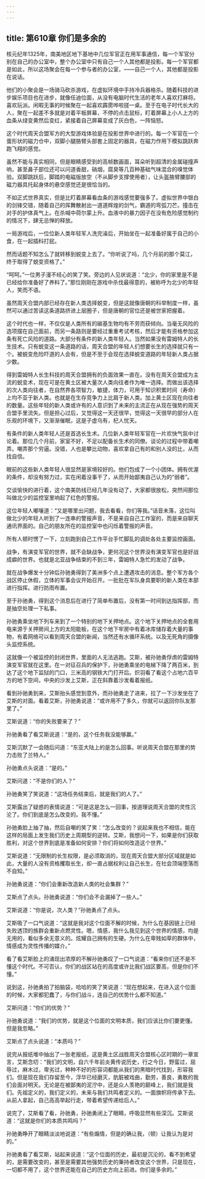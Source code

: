 ```yaml
---
---
---
```

title: 第610章 你们是多余的
---



核元纪年1325年，南美地区地下基地中几位军官正在用军事通信，每一个军官分别在自己的办公室中，整个办公室中只有自己一个人其他都是投影。每一个军官都是如此，所以这场聚会在每一个参与者的办公室，——自己一个人，其他都是投影在说话。

他们的小聚会是一场骑马砍杀游戏，在虚拟环境中手持冷兵器格杀。随着科技的进步娱乐项目也在进步，就像任迪位面，从没有电脑时代生活的老年人喜欢打麻将。喜欢玩派。闲暇无事的时候聚在一起喜欢霹雳哗啦搓一桌。至于在电子时代长大的人，聚在一起差不多就是对着平板屏幕，不停的点击鼠标，盯着屏幕上小人上方的血条从绿变黄然后变红，紧接着自己屏幕变成了灰白色，一阵恼怒。

这个时代周天合盟军方的大型游戏体验是在投影世界中进行的。每一个军官在一个蛋形状的磁力仓中，双脚小腿胳臂头部套上固定的器具，在磁力作用下模拟跳跃奔跑飞翔的感觉。

虽然不能与真实相同，但是眼睛感受到的高帧数画面，耳朵听到超清的金属碰撞声响，甚至鼻子部位还可以问道香甜，硝烟，腐臭等几百种基础气味混合的嗅觉体验。双脚跳跃后，脚踏的电磁版放空（不从脚步支撑使用者），让头盔胳臂腰部的磁力器具托起身体的悬空感觉还是很恰当的。

不如正式世界真实，但是比盯着屏幕看血条的游戏感觉要强多了。虚拟世界中银白的剑锋交错，随着自己的挥舞散射出一道道辉煌的剑气，霸道的弯弧刀芒。撞击在对手的护体真气上。在杀喊中荷尔蒙上升。血液中的暴力因子在没有危险感觉制约的情况下，肆无忌惮的释放。

一局游戏后，一位位新人类年轻军人洗完澡后，开始坐在一起准备好属于自己的小食，在一起插科打屁。

然而话题不知怎么了就转移到蜕变上去了。“你听说了吗，几个月前的那个莫江，终于取得了蜕变资格了。”

“呵呵。”一位男子漫不经心的笑了笑。旁边的人见状说道：“北少，你的家里是不是已经给你准备好了养料了。”那位刚刚在游戏中杀伐最得意的，被称呼为北少的年轻人，笑而不语。

虽然周天合盟内部已经存在新人类选择蜕变，但是这就像唐朝的科举制度一样，虽然可以通过苦读这条道路挤进上层圈子，但是唐朝的官位还是被世家把握着。

这个时代也一样，不仅仅是人类所有的碳基生物均有不劳而获倾向。当毫无风险的选项摆在自己面前，而另一条路则是要经过重重考试考核，然后才能有资格参加这条有死亡风险的道路。大部分有条件的新人类年轻人。当然如果没有雷姆特人的长生技术。只有蜕变这一条道路的话，周天合盟的年轻人们想要长生的选择就只有一个。被蜕变危险吓道的人会有，但是不至于会现在选择蜕变道路的年轻新人类占据少数。

得到雷姆特人长生科技的周天合盟拥有的负面效果一直在。没有在周天合盟成为主流的蜕变术，现在可是在黄土区被大量次人类向往者作为唯一选择。而做出该选择的次人类向往者，在自然界各项智力，敏捷，体力，可用于知识积累时间（寿命）上均不亚于新人类。也就是在生存竞争力上比肩于新人类。加上黄土区现在向往者的数量。这些年轻的新人类或许有的人意识到了未来的主流正在从现在强势的周天合盟手里流失。但是担心过后，又觉得这一天还很早，觉得这一天很早的部分人在乐观的环境下，又渐渐催眠，这是子虚乌有，杞人忧天。

有条件的新人类年轻人还是首选长生术。几位新人类年轻军官在一片欢快气氛中讨论着。那位几个月前，家室不好，不足以配备长生术的同僚。谈论的过程中带着嘲弄。嘲弄那个穷逼。没错，人也是攀比动物，喜欢拿自己有的和别人没的比，从而找自信。

眼前的这些新人类年轻人很显然是家境较好的。他们包成了一个小团体。拥有优渥的条件，却没有努力过，实在闲着没事干了，从而开始鄙夷自己认为的“弱者”。

交谈愉快的进行着，这个南美防线已经几年没有动了，大家都很放松，突然间那位叫做北少的监控室里响起了红色的警报。

这位年轻人嘟嚷道：“又是哪里出问题，我去看看，你们等我。”话音未落，这位叫做北少的年轻人听到了一连串的警报声音，不是来自自己工作室的，而是来自聊天通讯界面的。自己的朋友所在的监控室中也闪烁着警报的声音。

所有人顿时愣了一下，立刻跑到自己工作平台手忙脚乱的调处各处主要监控画面。

战争，有演变军官的世界，就不会缺战争，更何况这个世界没有演变军官也是好战成癖的世界。也就是北亚战争结束的不到三年，雷姆特人急忙的发动了战争。

就在战争爆发十分钟后孙驰勇得到了美洲多个点上遭遇攻击的消息。整个军方各个战区停止休假，立体的军事会议开始召开。一批批在军队身具要职的新人类在本部进行指挥。进行防雨布置。

至于孙驰勇，得到这个消息后在进行了简单布置后，没有第一时间到达指挥部，而是抽空处理一下私事。

孙驰勇乘坐地下列车来到了一个特别的地下关押地点。这个地下关押地点的全套用电来源于关押房间上方的太阳能板，在这个地下牢房中有着冰库储存着大量的事物，有着网络可以看到周天合盟的新闻，当然还有水循环系统。以及无死角的摄像头监控系统。

这就像一个被监控的封闭世界，里面的人无法逃跑。艾斯，被孙驰勇俘虏的雷姆特演变军官就在这里。在一对征召兵的保护下，孙驰勇乘坐的电梯下降了两百米，到达了这个地下监狱的门口，三米高的钢铁大门打开后。炽羽看了看这个占地六百平方的地下空间，中央的沙发上艾斯，正在斜靠着沙发看着报纸。

看到孙驰勇到来，艾斯抬头感觉到意外，而孙驰勇走了进来，拉了一下沙发坐在了艾斯的对面。看着艾斯，孙驰勇说道：“或许用不了多久，你就可以返回你队友那里了。”

艾斯说道：“你的失败要来了？”

孙驰勇看了看艾斯说道：“是的，这个任务我没能够赢。”

艾斯沉默了一会随后问道：“东亚大陆上的是怎么回事。听说周天合盟在那里的势力击败了兰特人。”

孙驰勇点头说道：“是的。”

艾斯问道：“不是你们的人？”

孙驰勇笑了笑说道：“这场任务结束后，就是我们的人了。”

艾斯露出了疑惑的表情说道：“可是这是怎么一回事，按道理说周天合盟的灵性沉沦了。你们到底是怎么改变的。我不懂。”

孙驰勇脸上抽了抽，然后自嘲的笑了笑：“怎么改变的？说起来我也不相信，能在这样的局面上发生我们历史上周期型的逆转。艾斯，我想问一下，如果是你们获取胜利，对这个世界到底是准备如何安排？你们将如何改造这个世界。”

艾斯说道：“无限制的长生权限，是必须取消的，现在周天合盟大部分区域就是如此，大量的人没有资格攫取长生，却一直占据权利让自己长生，在社会顶端堕落而不自知。”

孙驰勇说道：“你们会重新改造新人类的社会集群？”

艾斯点了点头。孙驰勇说道：“你们会不会漏掉了一些人。”

艾斯说道：“你是说，次人类？”孙驰勇点了点头。

艾斯吸了一口气说道：“这就是我对这个位面不解的时候，为什么在基因链上已经失败透顶的族群会重新点燃灵性。嗯，情感，我什么我见到这个世界的情感，均是无用的，看似多余无意义的。炫耀自己拥有的生硬。为什么在卑贱如草的群体中，情感成为灵性传播的媒介。”

看了看艾斯脸上的涌现出浓厚的不解孙驰勇叹了一口气说道：“看来你们还不是不懂这个时代。不可否认，你们的战区站在的高度或许比我们战区要高，但是你们不懂。”

说到这，孙驰勇拍了拍脑袋，哈哈的笑了笑说道：“现在想起来，在进入这个位面的时候，大家都犯蠢了，与你们战斗，连自己的优势什么都不知道。”

艾斯问道：“你们的优势？”

孙驰勇说道：“我们的优势，就是这个位面的文明本质，我们应该比你们要更懂。但是我忽略。”

艾斯点了点头说道：“本质吗？”

说完从报纸堆中抽出了一张老报纸，这是黄土区战胜周天合盟核心区时期的一章宣言，艾斯念叨：“我们的文明，自六千年前炎黄传说历史，行之今日，野蛮过，屈辱过，麻木过，卑劣过，种种不好的形容词都能从我们的黑暗时代找到，形容我们。但是现在我们存留至今，浮华已经磨灭，肮脏被戏曲，勤劳，善良，勇敢的我们会面对明天。无论是在被鄙夷的泥泞中，还是众人羡艳的巅峰上，我们就是我们。先祖定义的，我们定义的，未来与我们共鸣者定义的。一面旗帜将传承下去。从前人拿起，自己高高举起行走，带着希望传递给后人。”

说完了，艾斯看了看，孙驰勇，孙驰勇闭上了眼睛，呼吸显然有些深沉。艾斯说道：“这就是你们的本质共鸣吗？”

孙驰勇睁开了眼睛淡淡地说道：“有些煽情，但是的确让我，（顿）让我认为是对的。”

孙驰勇看了看艾斯，站起来说道：“这个位面的历史，最初是沉沦的，看不到希望的，是需要改变的，甚至是需要其他强势历史的秉持者改变这个世界，只是现在，一切都不用了，这个世界还能在自己的历史方向上前进。你们是多余的。”
